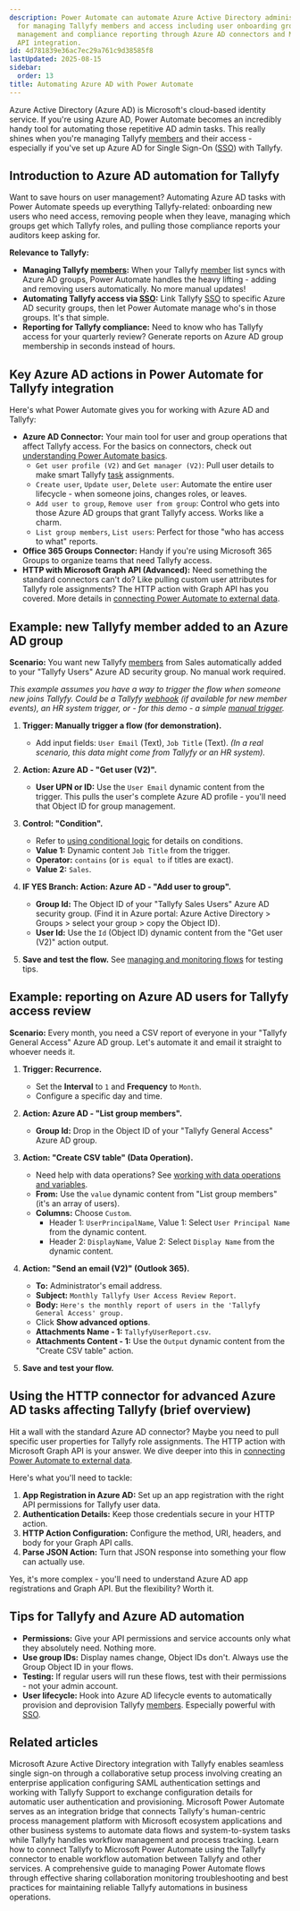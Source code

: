 ```yaml
---
description: Power Automate can automate Azure Active Directory administrative tasks
  for managing Tallyfy members and access including user onboarding group membership
  management and compliance reporting through Azure AD connectors and Microsoft Graph
  API integration.
id: 4d781839e36ac7ec29a761c9d38585f8
lastUpdated: 2025-08-15
sidebar:
  order: 13
title: Automating Azure AD with Power Automate
---
```



Azure Active Directory (Azure AD) is Microsoft's cloud-based identity service. If you're using Azure AD, Power Automate becomes an incredibly handy tool for automating those repetitive AD admin tasks. This really shines when you're managing Tallyfy [members](/products/pro/documenting/members/) and their access - especially if you've set up Azure AD for Single Sign-On ([SSO](/products/pro/integrations/authentication/)) with Tallyfy.

## Introduction to Azure AD automation for Tallyfy

Want to save hours on user management? Automating Azure AD tasks with Power Automate speeds up everything Tallyfy-related: onboarding new users who need access, removing people when they leave, managing which groups get which Tallyfy roles, and pulling those compliance reports your auditors keep asking for.

**Relevance to Tallyfy:**

*   **Managing Tallyfy [members](/products/pro/documenting/members/):** When your Tallyfy [member](/products/pro/documenting/members/) list syncs with Azure AD groups, Power Automate handles the heavy lifting - adding and removing users automatically. No more manual updates!
*   **Automating Tallyfy access via [SSO](/products/pro/integrations/authentication/):** Link Tallyfy [SSO](/products/pro/integrations/authentication/) to specific Azure AD security groups, then let Power Automate manage who's in those groups. It's that simple.
*   **Reporting for Tallyfy compliance:** Need to know who has Tallyfy access for your quarterly review? Generate reports on Azure AD group membership in seconds instead of hours.

## Key Azure AD actions in Power Automate for Tallyfy integration

Here's what Power Automate gives you for working with Azure AD and Tallyfy:

*   **Azure AD Connector:** Your main tool for user and group operations that affect Tallyfy access. For the basics on connectors, check out [understanding Power Automate basics](/products/pro/integrations/middleware/power-automate/understanding-power-automate-basics/).
    *   `Get user profile (V2)` and `Get manager (V2)`: Pull user details to make smart Tallyfy [task](/products/pro/tracking-and-tasks/tasks/) assignments.
    *   `Create user`, `Update user`, `Delete user`: Automate the entire user lifecycle - when someone joins, changes roles, or leaves.
    *   `Add user to group`, `Remove user from group`: Control who gets into those Azure AD groups that grant Tallyfy access. Works like a charm.
    *   `List group members`, `List users`: Perfect for those "who has access to what" reports.
*   **Office 365 Groups Connector:** Handy if you're using Microsoft 365 Groups to organize teams that need Tallyfy access.
*   **HTTP with Microsoft Graph API (Advanced):** Need something the standard connectors can't do? Like pulling custom user attributes for Tallyfy role assignments? The HTTP action with Graph API has you covered. More details in [connecting Power Automate to external data](/products/pro/integrations/middleware/power-automate/connecting-power-automate-to-external-data/).

## Example: new Tallyfy member added to an Azure AD group

**Scenario:** You want new Tallyfy [members](/products/pro/documenting/members/) from Sales automatically added to your "Tallyfy Users" Azure AD security group. No manual work required.

*This example assumes you have a way to trigger the flow when someone new joins Tallyfy. Could be a Tallyfy [webhook](/products/pro/integrations/webhooks/) (if available for new member events), an HR system trigger, or - for this demo - a simple [manual trigger](/products/pro/integrations/middleware/power-automate/triggering-flows-manually-button-flows/).*

<Steps>

1.  **Trigger: Manually trigger a flow (for demonstration).**
    *   Add input fields: `User Email` (Text), `Job Title` (Text).
    *(In a real scenario, this data might come from Tallyfy or an HR system).*

2.  **Action: Azure AD - "Get user (V2)".**
    *   **User UPN or ID:** Use the `User Email` dynamic content from the trigger. This pulls the user's complete Azure AD profile - you'll need that Object ID for group management.

3.  **Control: "Condition".**
    *   Refer to [using conditional logic](/products/pro/integrations/middleware/power-automate/using-conditional-logic-in-power-automate/) for details on conditions.
    *   **Value 1:** Dynamic content `Job Title` from the trigger.
    *   **Operator:** `contains` (or `is equal to` if titles are exact).
    *   **Value 2:** `Sales`.

4.  **IF YES Branch: Action: Azure AD - "Add user to group".**
    *   **Group Id:** The Object ID of your "Tallyfy Sales Users" Azure AD security group. (Find it in Azure portal: Azure Active Directory > Groups > select your group > copy the Object ID).
    *   **User Id:** Use the `Id` (Object ID) dynamic content from the "Get user (V2)" action output.



5.  **Save and test the flow.** See [managing and monitoring flows](/products/pro/integrations/middleware/power-automate/managing-and-monitoring-power-automate-flows/) for testing tips.

</Steps>

## Example: reporting on Azure AD users for Tallyfy access review

**Scenario:** Every month, you need a CSV report of everyone in your "Tallyfy General Access" Azure AD group. Let's automate it and email it straight to whoever needs it.

<Steps>

1.  **Trigger: Recurrence.**
    *   Set the **Interval** to `1` and **Frequency** to `Month`.
    *   Configure a specific day and time.

2.  **Action: Azure AD - "List group members".**
    *   **Group Id:** Drop in the Object ID of your "Tallyfy General Access" Azure AD group.

3.  **Action: "Create CSV table" (Data Operation).**
    *   Need help with data operations? See [working with data operations and variables](/products/pro/integrations/middleware/power-automate/working-with-data-operations-and-variables/).
    *   **From:** Use the `value` dynamic content from "List group members" (it's an array of users).
    *   **Columns:** Choose `Custom`.
        *   Header 1: `UserPrincipalName`, Value 1: Select `User Principal Name` from the dynamic content.
        *   Header 2: `DisplayName`, Value 2: Select `Display Name` from the dynamic content.



4.  **Action: "Send an email (V2)" (Outlook 365).**
    *   **To:** Administrator's email address.
    *   **Subject:** `Monthly Tallyfy User Access Review Report`.
    *   **Body:** `Here's the monthly report of users in the 'Tallyfy General Access' group.`
    *   Click **Show advanced options**.
    *   **Attachments Name - 1:** `TallyfyUserReport.csv`.
    *   **Attachments Content - 1:** Use the `Output` dynamic content from the "Create CSV table" action.

5.  **Save and test your flow.**

</Steps>

## Using the HTTP connector for advanced Azure AD tasks affecting Tallyfy (brief overview)

Hit a wall with the standard Azure AD connector? Maybe you need to pull specific user properties for Tallyfy role assignments. The HTTP action with Microsoft Graph API is your answer. We dive deeper into this in [connecting Power Automate to external data](/products/pro/integrations/middleware/power-automate/connecting-power-automate-to-external-data/).

Here's what you'll need to tackle:
1.  **App Registration in Azure AD:** Set up an app registration with the right API permissions for Tallyfy user data.
2.  **Authentication Details:** Keep those credentials secure in your HTTP action.
3.  **HTTP Action Configuration:** Configure the method, URI, headers, and body for your Graph API calls.
4.  **Parse JSON Action:** Turn that JSON response into something your flow can actually use.

Yes, it's more complex - you'll need to understand Azure AD app registrations and Graph API. But the flexibility? Worth it.

## Tips for Tallyfy and Azure AD automation

*   **Permissions:** Give your API permissions and service accounts only what they absolutely need. Nothing more.
*   **Use group IDs:** Display names change, Object IDs don't. Always use the Group Object ID in your flows.
*   **Testing:** If regular users will run these flows, test with their permissions - not your admin account.
*   **User lifecycle:** Hook into Azure AD lifecycle events to automatically provision and deprovision Tallyfy [members](/products/pro/documenting/members/). Especially powerful with [SSO](/products/pro/integrations/authentication/).


## Related articles
<CardGrid>
<LinkTitleCard header="<b>Authentication > Integrate Azure AD with Tallyfy</b>" href="/products/pro/integrations/authentication/how-to-integrate-azure-ad-samlsso-with-tallyfy/" > Microsoft Azure Active Directory integration with Tallyfy enables seamless single sign-on through a collaborative setup process involving creating an enterprise application configuring SAML authentication settings and working with Tallyfy Support to exchange configuration details for automatic user authentication and provisioning. </LinkTitleCard>
<LinkTitleCard header="<b>Middleware > Power Automate</b>" href="/products/pro/integrations/middleware/power-automate/" > Microsoft Power Automate serves as an integration bridge that connects Tallyfy's human-centric process management platform with Microsoft ecosystem applications and other business systems to automate data flows and system-to-system tasks while Tallyfy handles workflow management and process tracking. </LinkTitleCard>
<LinkTitleCard header="<b>Power Automate > Connect Tallyfy to Power Automate</b>" href="/products/pro/integrations/middleware/power-automate/how-can-i-integrate-tallyfy-with-microsoft-power-automate/" > Learn how to connect Tallyfy to Microsoft Power Automate using the Tallyfy connector to enable workflow automation between Tallyfy and other services. </LinkTitleCard>
<LinkTitleCard header="<b>Power Automate > Managing and monitoring power automate flows</b>" href="/products/pro/integrations/middleware/power-automate/managing-and-monitoring-power-automate-flows/" > A comprehensive guide to managing Power Automate flows through effective sharing collaboration monitoring troubleshooting and best practices for maintaining reliable Tallyfy automations in business operations. </LinkTitleCard>
</CardGrid>